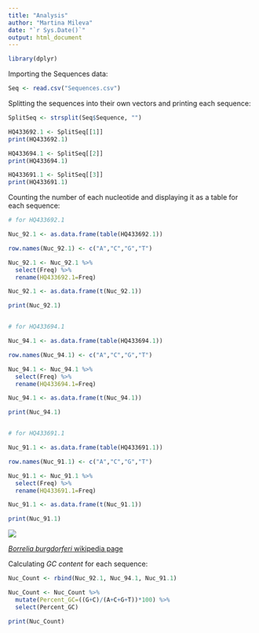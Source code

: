 ```yaml
---
title: "Analysis"
author: "Martina Mileva"
date: "`r Sys.Date()`"
output: html_document
---
```


```r
library(dplyr)
```


Importing the Sequences data:

```r
Seq <- read.csv("Sequences.csv")
```

Splitting the sequences into their own vectors and printing each sequence:

```r
SplitSeq <- strsplit(Seq$Sequence, "")

HQ433692.1 <- SplitSeq[[1]]
print(HQ433692.1)

HQ433694.1 <- SplitSeq[[2]]
print(HQ433694.1)

HQ433691.1 <- SplitSeq[[3]]
print(HQ433691.1)
```

Counting the number of each nucleotide and displaying it as a table for each sequence:

```r
# for HQ433692.1

Nuc_92.1 <- as.data.frame(table(HQ433692.1))

row.names(Nuc_92.1) <- c("A","C","G","T")

Nuc_92.1 <- Nuc_92.1 %>%
  select(Freq) %>%
  rename(HQ433692.1=Freq)

Nuc_92.1 <- as.data.frame(t(Nuc_92.1))

print(Nuc_92.1)


# for HQ433694.1

Nuc_94.1 <- as.data.frame(table(HQ433694.1))

row.names(Nuc_94.1) <- c("A","C","G","T")

Nuc_94.1 <- Nuc_94.1 %>%
  select(Freq) %>%
  rename(HQ433694.1=Freq)

Nuc_94.1 <- as.data.frame(t(Nuc_94.1))

print(Nuc_94.1)


# for HQ433691.1

Nuc_91.1 <- as.data.frame(table(HQ433691.1))

row.names(Nuc_91.1) <- c("A","C","G","T")

Nuc_91.1 <- Nuc_91.1 %>%
  select(Freq) %>%
  rename(HQ433691.1=Freq)

Nuc_91.1 <- as.data.frame(t(Nuc_91.1))

print(Nuc_91.1)

```

<img src="Borrelia.jpg"/>

[*Borrelia burgdorferi* wikipedia page](https://en.wikipedia.org/wiki/Borrelia_burgdorferi)


Calculating *GC content* for each sequence:

```r
Nuc_Count <- rbind(Nuc_92.1, Nuc_94.1, Nuc_91.1)

Nuc_Count <- Nuc_Count %>%
  mutate(Percent_GC=((G+C)/(A+C+G+T))*100) %>% 
  select(Percent_GC)

print(Nuc_Count)
```

